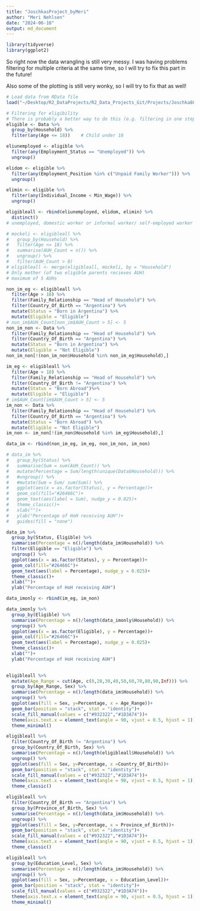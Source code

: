 ```yaml
---
title: "JoschkasProject_byMeri"
author: "Meri Nehlsen"
date: "2024-06-10"
output: md_document
---
```

```r
library(tidyverse)
library(ggplot2)
```

So right now the data wrangling is still very messy. I was having problems filtering for multiple criteria at the same time, so I will try to fix this part in the future!

Also some of the plotting is still very wonky, so I will try to fix that as well!
```r
# Load data from RData file
load("~/Desktop/R2_DataProjects/R2_Data_Projects_Git/Projects/Joschka8878/Data.RData")

# Filtering for eligibility
# There is probably a better way to do this (e.g. filtering in one step) but this also works
eligible <- Data %>% 
  group_by(Household) %>% 
  filter(any(Age <= 18))    # Child under 18

eliunemployed <- eligible %>% 
  filter(any(Employment_Status == "Unemployed")) %>% 
  ungroup()

elidom <- eligible %>% 
  filter(any(Employment_Position %in% c("Unpaid Family Worker"))) %>% 
  ungroup()

elimin <- eligible %>% 
  filter(any(Individual_Income < Min_Wage)) %>% 
  ungroup()

eligibleall <- rbind(eliunemployed, elidom, elimin) %>% 
  distinct()
# unemployed, domestic worker or informal worker/ self-employed worker earning less than minimum wage (that is)

# mockeli <- eligibleall %>% 
#   group_by(Household) %>% 
#   filter(Age <= 18) %>% 
#   summarise(AUH_Count = n()) %>% 
#   ungroup() %>% 
#   filter(AUH_Count > 0)
# eligibleall <- merge(eligibleall, mockeli, by = "Household") 
# Only mother (of two eligible parents recieves AUH)
# maximum of 5 AUHs
```

```r
non_im_eg <- eligibleall %>% 
  filter(Age > 18) %>% 
  filter(Family_Relationship == "Head of Household") %>% 
  filter(Country_Of_Birth == "Argentina") %>% 
  mutate(Status = "Born in Argentina") %>% 
  mutate(Eligible = "Eligible")
# non_im$AUH_Count[non_im$AUH_Count > 5] <- 5
non_im_non <- Data %>% 
  filter(Family_Relationship == "Head of Household") %>% 
  filter(Country_Of_Birth == "Argentina") %>% 
  mutate(Status = "Born in Argentina") %>% 
  mutate(Eligible = "Not Eligible")
non_im_non[!(non_im_non$Household %in% non_im_eg$Household),]

im_eg <- eligibleall %>% 
  filter(Age > 18) %>% 
  filter(Family_Relationship == "Head of Household") %>% 
  filter(Country_Of_Birth != "Argentina") %>% 
  mutate(Status = "Born Abroad")%>% 
  mutate(Eligible = "Eligible")
# im$AUH_Count[im$AUH_Count > 5] <- 5
im_non <- Data %>% 
  filter(Family_Relationship == "Head of Household") %>% 
  filter(Country_Of_Birth == "Argentina") %>% 
  mutate(Status = "Born Abroad") %>% 
  mutate(Eligible = "Not Eligible")
im_non <- im_non[!(im_non$Household %in% im_eg$Household),]

data_im <- rbind(non_im_eg, im_eg, non_im_non, im_non)
```

```r
# data_im %>% 
#   group_by(Status) %>% 
#   summarise(Sum = sum(AUH_Count)) %>% 
#   mutate(Percentage = Sum/length(unique(Data$Household))) %>% 
#   #ungroup() %>% 
#   #mutate(Sum = Sum/ sum(Sum)) %>% 
#   ggplot(aes(x = as.factor(Status), y = Percentage))+
#   geom_col(fill="#26466C")+
#   geom_text(aes(label = Sum), nudge_y = 0.025)+
#   theme_classic()+
#   xlab("")+
#   ylab("Percentage of HoH receiving AUH")+
#   guides(fill = "none")

data_im %>% 
  group_by(Status, Eligible) %>% 
  summarise(Percentage = n()/length(data_im$Household)) %>% 
  filter(Eligible == "Eligible") %>% 
  ungroup() %>% 
  ggplot(aes(x = as.factor(Status), y = Percentage))+
  geom_col(fill="#26466C")+
  geom_text(aes(label = Percentage), nudge_y = 0.025)+
  theme_classic()+
  xlab("")+
  ylab("Percentage of HoH receiving AUH")
```

```r
data_imonly <- rbind(im_eg, im_non)

data_imonly %>% 
  group_by(Eligible) %>% 
  summarise(Percentage = n()/length(data_imonly$Household)) %>% 
  ungroup() %>% 
  ggplot(aes(x = as.factor(Eligible), y = Percentage))+
  geom_col(fill="#26466C")+
  geom_text(aes(label = Percentage), nudge_y = 0.025)+
  theme_classic()+
  xlab("")+
  ylab("Percentage of HoH receiving AUH")
  
```

```r
eligibleall %>% 
  mutate(Age_Range = cut(Age, c(0,20,30,40,50,60,70,80,90,Inf))) %>% 
  group_by(Age_Range, Sex) %>% 
  summarise(Percentage = n()/length(data_im$Household)) %>% 
  ungroup() %>%
  ggplot(aes(fill = Sex, y=Percentage, x = Age_Range))+
  geom_bar(position = "stack", stat = "identity")+
  scale_fill_manual(values = c("#932322","#1D3A74"))+
  theme(axis.text.x = element_text(angle = 90, vjust = 0.5, hjust = 1))+
  theme_minimal()
```

```r
eligibleall %>% 
  filter(Country_Of_Birth != "Argentina") %>% 
  group_by(Country_Of_Birth, Sex) %>% 
  summarise(Percentage = n()/length(eligibleall$Household)) %>% 
  ungroup() %>%
  ggplot(aes(fill = Sex, y=Percentage, x =Country_Of_Birth))+
  geom_bar(position = "stack", stat = "identity")+
  scale_fill_manual(values = c("#932322","#1D3A74"))+
  theme(axis.text.x = element_text(angle = 90, vjust = 0.5, hjust = 1))+
  theme_classic()
```

```r
eligibleall %>% 
  filter(Country_Of_Birth == "Argentina") %>% 
  group_by(Province_of_Birth, Sex) %>% 
  summarise(Percentage = n()/length(data_im$Household)) %>% 
  ungroup() %>%
  ggplot(aes(fill = Sex, y=Percentage, x = Province_of_Birth))+
  geom_bar(position = "stack", stat = "identity")+
  scale_fill_manual(values = c("#932322","#1D3A74"))+
  theme(axis.text.x = element_text(angle = 90, vjust = 0.5, hjust = 1))+
  theme_classic()
```

```r
eligibleall %>% 
  group_by(Education_Level, Sex) %>% 
  summarise(Percentage = n()/length(data_im$Household)) %>% 
  ungroup() %>%
  ggplot(aes(fill = Sex, y=Percentage, x = Education_Level))+
  geom_bar(position = "stack", stat = "identity")+
  scale_fill_manual(values = c("#932322","#1D3A74"))+
  theme(axis.text.x = element_text(angle = 90, vjust = 0.5, hjust = 1))+
  theme_minimal()
```


